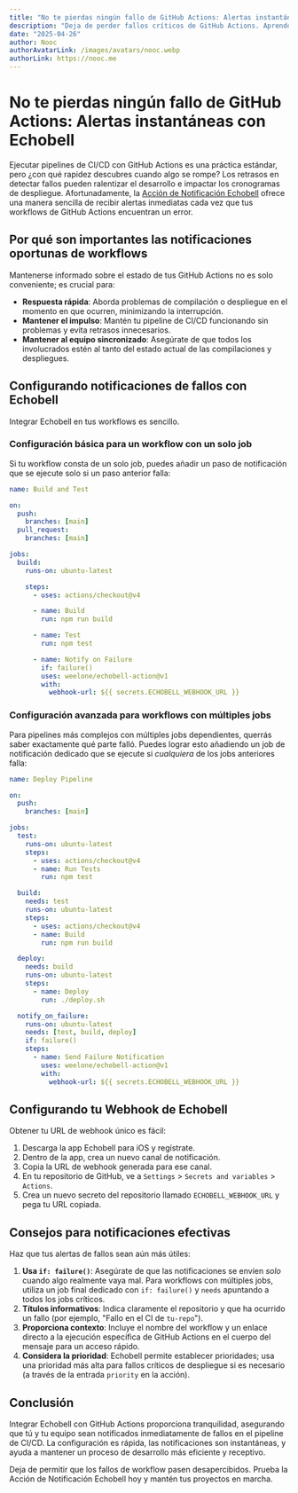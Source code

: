 ```yaml
---
title: "No te pierdas ningún fallo de GitHub Actions: Alertas instantáneas con Echobell"
description: "Deja de perder fallos críticos de GitHub Actions. Aprende cómo configurar notificaciones instantáneas y en tiempo real para tu pipeline de CI/CD utilizando la Acción de Notificación de Echobell."
date: "2025-04-26"
author: Nooc
authorAvatarLink: /images/avatars/nooc.webp
authorLink: https://nooc.me
---
```


# No te pierdas ningún fallo de GitHub Actions: Alertas instantáneas con Echobell

Ejecutar pipelines de CI/CD con GitHub Actions es una práctica estándar, pero ¿con qué rapidez descubres cuando algo se rompe? Los retrasos en detectar fallos pueden ralentizar el desarrollo e impactar los cronogramas de despliegue. Afortunadamente, la [Acción de Notificación Echobell](https://github.com/weelone/echobell-action) ofrece una manera sencilla de recibir alertas inmediatas cada vez que tus workflows de GitHub Actions encuentran un error.

## Por qué son importantes las notificaciones oportunas de workflows

Mantenerse informado sobre el estado de tus GitHub Actions no es solo conveniente; es crucial para:

- **Respuesta rápida**: Aborda problemas de compilación o despliegue en el momento en que ocurren, minimizando la interrupción.
- **Mantener el impulso**: Mantén tu pipeline de CI/CD funcionando sin problemas y evita retrasos innecesarios.
- **Mantener al equipo sincronizado**: Asegúrate de que todos los involucrados estén al tanto del estado actual de las compilaciones y despliegues.

## Configurando notificaciones de fallos con Echobell

Integrar Echobell en tus workflows es sencillo.

### Configuración básica para un workflow con un solo job

Si tu workflow consta de un solo job, puedes añadir un paso de notificación que se ejecute solo si un paso anterior falla:

```yaml
name: Build and Test

on:
  push:
    branches: [main]
  pull_request:
    branches: [main]

jobs:
  build:
    runs-on: ubuntu-latest

    steps:
      - uses: actions/checkout@v4

      - name: Build
        run: npm run build

      - name: Test
        run: npm test

      - name: Notify on Failure
        if: failure()
        uses: weelone/echobell-action@v1
        with:
          webhook-url: ${{ secrets.ECHOBELL_WEBHOOK_URL }}
```

### Configuración avanzada para workflows con múltiples jobs

Para pipelines más complejos con múltiples jobs dependientes, querrás saber exactamente qué parte falló. Puedes lograr esto añadiendo un job de notificación dedicado que se ejecute si _cualquiera_ de los jobs anteriores falla:

```yaml
name: Deploy Pipeline

on:
  push:
    branches: [main]

jobs:
  test:
    runs-on: ubuntu-latest
    steps:
      - uses: actions/checkout@v4
      - name: Run Tests
        run: npm test

  build:
    needs: test
    runs-on: ubuntu-latest
    steps:
      - uses: actions/checkout@v4
      - name: Build
        run: npm run build

  deploy:
    needs: build
    runs-on: ubuntu-latest
    steps:
      - name: Deploy
        run: ./deploy.sh

  notify_on_failure:
    runs-on: ubuntu-latest
    needs: [test, build, deploy]
    if: failure()
    steps:
      - name: Send Failure Notification
        uses: weelone/echobell-action@v1
        with:
          webhook-url: ${{ secrets.ECHOBELL_WEBHOOK_URL }}
```

## Configurando tu Webhook de Echobell

Obtener tu URL de webhook único es fácil:

1.  Descarga la app Echobell para iOS y regístrate.
2.  Dentro de la app, crea un nuevo canal de notificación.
3.  Copia la URL de webhook generada para ese canal.
4.  En tu repositorio de GitHub, ve a `Settings` > `Secrets and variables` > `Actions`.
5.  Crea un nuevo secreto del repositorio llamado `ECHOBELL_WEBHOOK_URL` y pega tu URL copiada.

## Consejos para notificaciones efectivas

Haz que tus alertas de fallos sean aún más útiles:

1.  **Usa `if: failure()`**: Asegúrate de que las notificaciones se envíen _solo_ cuando algo realmente vaya mal. Para workflows con múltiples jobs, utiliza un job final dedicado con `if: failure()` y `needs` apuntando a todos los jobs críticos.
2.  **Títulos informativos**: Indica claramente el repositorio y que ha ocurrido un fallo (por ejemplo, "Fallo en el CI de `tu-repo`").
3.  **Proporciona contexto**: Incluye el nombre del workflow y un enlace directo a la ejecución específica de GitHub Actions en el cuerpo del mensaje para un acceso rápido.
4.  **Considera la prioridad**: Echobell permite establecer prioridades; usa una prioridad más alta para fallos críticos de despliegue si es necesario (a través de la entrada `priority` en la acción).

## Conclusión

Integrar Echobell con GitHub Actions proporciona tranquilidad, asegurando que tú y tu equipo sean notificados inmediatamente de fallos en el pipeline de CI/CD. La configuración es rápida, las notificaciones son instantáneas, y ayuda a mantener un proceso de desarrollo más eficiente y receptivo.

Deja de permitir que los fallos de workflow pasen desapercibidos. Prueba la Acción de Notificación Echobell hoy y mantén tus proyectos en marcha.